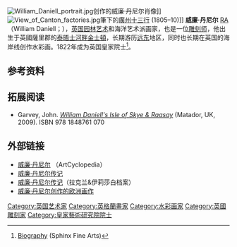 [[File:William_Daniell_portrait.jpg|thumb]]创作的威廉·丹尼尔肖像]]
[[File:View_of_Canton_factories.jpg|thumb]]筆下的[[廣州十三行|廣州十三行]] (1805–10)]]
'''威廉·丹尼尔''' [[英国皇家艺术学院|RA]]（William Daniell；{{bd|1769年||1837年||}}），[[英国|英国]][[园林艺术|园林艺术]]和海洋艺术派画家，也是一位[[雕刻术|雕刻师]]，他出生于英國薩里郡的[[泰晤士河畔金士頓|泰晤士河畔金士頓]]，长期游历[[远东|远东]]地区，同时也长期在英国的海岸线创作水彩画。1822年成为英国皇家院士<ref>[http://www.sphinxfineart.com/Daniell-William-DesktopDefault.aspx?tabid=45&tabindex=44&artistid=37585 Biography] {{Wayback|url=http://www.sphinxfineart.com/Daniell-William-DesktopDefault.aspx?tabid=45&tabindex=44&artistid=37585 |date=20111009171949 }} (Sphinx Fine Arts)</ref>。

==参考资料==
{{reflist}}

==拓展阅读==
*Garvey, John. ''[http://www.daniellinskye.com/ William Daniell's Isle of Skye & Raasay] {{Wayback|url=http://www.daniellinskye.com/ |date=20121205022206 }}'' (Matador, UK, 2009). ISBN 978 1848761 070

==外部链接==
{{commonscat|William Daniell}}
*[http://www.artcyclopedia.com/artists/daniell_william.html 威廉·丹尼尔] {{Wayback|url=http://www.artcyclopedia.com/artists/daniell_william.html |date=20120912233936 }}（ArtCyclopedia）
*[http://www.heatons-of-tisbury.co.uk/daniell.htm 威廉·丹尼尔传记] {{Wayback|url=http://www.heatons-of-tisbury.co.uk/daniell.htm |date=20121008011939 }}
*[https://web.archive.org/web/20110226072629/http://www.lib.mq.edu.au/digital/lema/biographies/profiles/daniellwilliam.html 威廉·丹尼尔传记]（拉克兰&伊莉莎白档案）
*[http://www.europeana.eu/portal/search.html?query=%22Daniell%2C+William%22&tab=image&qf=TYPE:IMAGE 威廉·丹尼尔创作的欧洲画作] {{Wayback|url=http://www.europeana.eu/portal/search.html?query=%22Daniell%2C+William%22&tab=image&qf=TYPE:IMAGE |date=20120317230521 }}

{{Authority control}}
{{DEFAULTSORT:daniell}}
[[Category:英国艺术家|Category:英国艺术家]]
[[Category:英格蘭畫家|Category:英格蘭畫家]]
[[Category:水彩画家|Category:水彩画家]]
[[Category:英國雕刻家|Category:英國雕刻家]]
[[Category:皇家藝術研究院院士|Category:皇家藝術研究院院士]]
{{UK-bio-stub}}